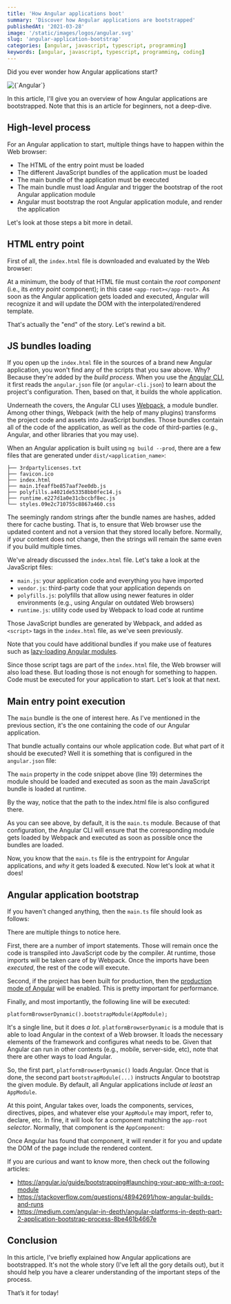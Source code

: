 ```yaml
---
title: 'How Angular applications boot'
summary: 'Discover how Angular applications are bootstrapped'
publishedAt: '2021-03-28'
image: '/static/images/logos/angular.svg'
slug: 'angular-application-bootstrap'
categories: [angular, javascript, typescript, programming]
keywords: [angular, javascript, typescript, programming, coding]
---
```


Did you ever wonder how Angular applications start?

<BlogPostCenteredContent>
  <Image
    alt={`Angular`}
    src={`/static/images/logos/angular.svg`}
    width={400}
    height={400}
    priority
  />
</BlogPostCenteredContent>

In this article, I'll give you an overview of how Angular applications are bootstrapped. Note that this is an article for beginners, not a deep-dive.

## High-level process

For an Angular application to start, multiple things have to happen within the Web browser:

- The HTML of the entry point must be loaded
- The different JavaScript bundles of the application must be loaded
- The main bundle of the application must be executed
- The main bundle must load Angular and trigger the bootstrap of the root Angular application module
- Angular must bootstrap the root Angular application module, and render the application

Let's look at those steps a bit more in detail.

## HTML entry point

First of all, the `index.html` file is downloaded and evaluated by the Web browser:

<Gist gistLink="dsebastien/860fbeb464d6d78f185df8ddda535338" />

At a minimum, the body of that HTML file must contain the _root component_ (i.e., its _entry point_ component); in this case `<app-root></app-root>`. As soon as the Angular application gets loaded and executed, Angular will recognize it and will update the DOM with the interpolated/rendered template.

That's actually the "end" of the story. Let's rewind a bit.

## JS bundles loading

If you open up the `index.html` file in the sources of a brand new Angular application, you won't find any of the scripts that you saw above. Why? Because they're added by the _build process_. When you use the [Angular CLI](https://cli.angular.io), it first reads the `angular.json` file (or `angular-cli.json`) to learn about the project's configuration. Then, based on that, it builds the whole application.

Underneath the covers, the Angular CLI uses [Webpack](https://webpack.js.org), a module bundler. Among other things, Webpack (with the help of many plugins) transforms the project code and assets into JavaScript bundles. Those bundles contain all of the code of the application, as well as the code of third-parties (e.g., Angular, and other libraries that you may use).

When an Angular application is built using `ng build --prod`, there are a few files that are generated under `dist/<application_name>`:

```
├── 3rdpartylicenses.txt
├── favicon.ico
├── index.html
├── main.1feaffbe857aaf7ee0db.js
├── polyfills.a4021de53358bb0fec14.js
├── runtime.e227d1a0e31cbccbf8ec.js
└── styles.09e2c710755c8867a460.css
```

<BlogPostTip>
  The seemingly random strings after the bundle names are hashes, added there
  for cache busting. That is, to ensure that Web browser use the updated content
  and not a version that they stored locally before. Normally, if your content
  does not change, then the strings will remain the same even if you build
  multiple times.
</BlogPostTip>

We've already discussed the `index.html` file. Let's take a look at the JavaScript files:

- `main.js`: your application code and everything you have imported
- `vendor.js`: third-party code that your application depends on
- `polyfills.js`: polyfills that allow using newer features in older environments (e.g., using Angular on outdated Web browsers)
- `runtime.js`: utility code used by Webpack to load code at runtime

Those JavaScript bundles are generated by Webpack, and added as `<script>` tags in the `index.html` file, as we've seen previously.

Note that you could have additional bundles if you make use of features such as [lazy-loading Angular modules](https://angular.io/guide/lazy-loading-ngmodules).

Since those script tags are part of the `index.html` file, the Web browser will also load these. But loading those is not enough for something to happen. Code must be executed for your application to start. Let's look at that next.

## Main entry point execution

The `main` bundle is the one of interest here. As I've mentioned in the previous section, it's the one containing the code of our Angular application.

That bundle actually contains our whole application code. But what part of it should be executed? Well it is something that is configured in the `angular.json` file:

<Gist gistLink="dsebastien/c0d0b9e5bde8c436162206d5f94a0b9b" />

The `main` property in the code snippet above (line 19) determines the module should be loaded and executed as soon as the main JavaScript bundle is loaded at runtime.

<BlogPostTip>
  By the way, notice that the path to the index.html file is also configured
  there.
</BlogPostTip>

As you can see above, by default, it is the `main.ts` module. Because of that configuration, the Angular CLI will ensure that the corresponding module gets loaded by Webpack and executed as soon as possible once the bundles are loaded.

Now, you know that the `main.ts` file is the entrypoint for Angular applications, and _why_ it gets loaded & executed. Now let's look at what it does!

## Angular application bootstrap

If you haven't changed anything, then the `main.ts` file should look as follows:

<Gist gistLink="dsebastien/521f7a468bcb05662d1bac86886eb149" />

There are multiple things to notice here.

First, there are a number of import statements. Those will remain once the code is transpiled into JavaScript code by the compiler. At runtime, those imports will be taken care of by Webpack. Once the imports have been _executed_, the rest of the code will execute.

Second, if the project has been built for production, then the [production mode of Angular](https://angular.io/api/core/enableProdMode) will be enabled. This is pretty important for performance.

Finally, and most importantly, the following line will be executed:

```
platformBrowserDynamic().bootstrapModule(AppModule);
```

It's a single line, but it does _a lot_. `platformBrowserDynamic` is a module that is able to load Angular in the context of a Web browser. It loads the necessary elements of the framework and configures what needs to be. Given that Angular can run in other contexts (e.g., mobile, server-side, etc), note that there are other ways to load Angular.

So, the first part, `platformBrowserDynamic()` loads Angular. Once that is done, the second part `bootstrapModule(...)` instructs Angular to bootstrap the given module. By default, all Angular applications include _at least_ an `AppModule`.

At this point, Angular takes over, loads the components, services, directives, pipes, and whatever else your `AppModule` may import, refer to, declare, etc. In fine, it will look for a component matching the `app-root` _selector_. Normally, that component is the `AppComponent`:

<Gist gistLink="dsebastien/91eceb327732bbd42a54f3cbf5a73b30" />

Once Angular has found that component, it will render it for you and update the DOM of the page include the rendered content.

If you are curious and want to know more, then check out the following articles:

* https://angular.io/guide/bootstrapping#launching-your-app-with-a-root-module
* https://stackoverflow.com/questions/48942691/how-angular-builds-and-runs
* https://medium.com/angular-in-depth/angular-platforms-in-depth-part-2-application-bootstrap-process-8be461b4667e

## Conclusion

In this article, I've briefly explained how Angular applications are bootstrapped. It's not the whole story (I've left all the gory details out), but it should help you have a clearer understanding of the important steps of the process.

That’s it for today!

<BlogPostSignature />
